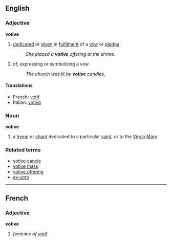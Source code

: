 ==English==
===Adjective===
'''votive'''
# [[dedicated]] or [[given]] in [[fulfilment]] of a [[vow]] or [[pledge]]
#:''She placed a '''votive''' offering at the shrine.''
# of, expressing or symbolizing a vow
#:''The church was lit by '''votive''' candles.''

====Translations====
*French: [[votif]]
*Italian: [[votivo]]

===Noun===
'''votive'''
#{{music}} a [[hymn]] or [[chant]] dedicated to a particular [[saint]], or to the [[Virgin Mary]]

===Related terms===
*[[votive cancle]]
*[[votive mass]]
*[[votive offering]]
*[[ex-voto]]

----

==French==
===Adjective===
'''votive'''

# ''feminine of [[votif]]''